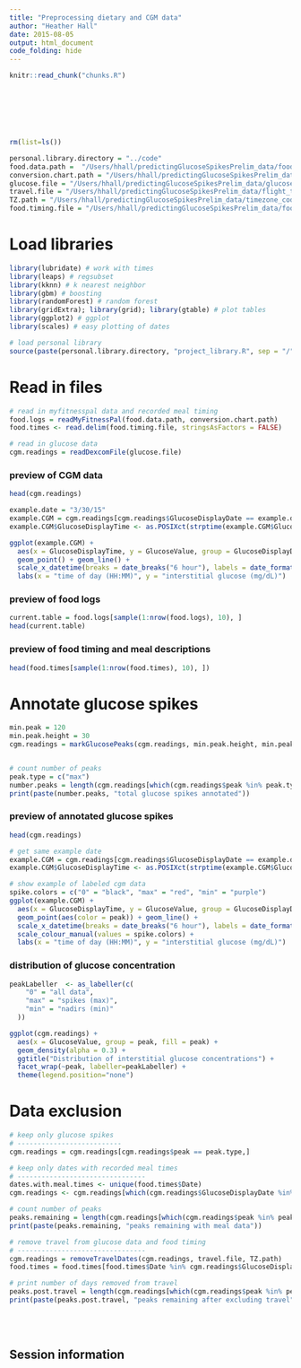 ```yaml
---
title: "Preprocessing dietary and CGM data"
author: "Heather Hall"
date: 2015-08-05
output: html_document
code_folding: hide
---
```


<!-- The file analysis/chunks.R contains chunks that define default settings
shared across the workflowr files. -->
```r
knitr::read_chunk("chunks.R")
```

<!-- Update knitr chunk options -->
```r
```

<!-- Insert the date the file was last updated -->
```r
```

<!-- Insert the code version (Git commit SHA1) if Git repository exists and R
 package git2r is installed -->
```r
```

<!-- Add your analysis here -->

</br></br>



```r

rm(list=ls())

personal.library.directory = "../code"
food.data.path =  "/Users/hhall/predictingGlucoseSpikesPrelim_data/foodLogs.csv"
conversion.chart.path = "/Users/hhall/predictingGlucoseSpikesPrelim_data/food_chart.txt"
glucose.file = "/Users/hhall/predictingGlucoseSpikesPrelim_data/glucose_data_R.txt"
travel.file = "/Users/hhall/predictingGlucoseSpikesPrelim_data/flight_times_July.txt"
TZ.path = "/Users/hhall/predictingGlucoseSpikesPrelim_data/timezone_codes.txt"
food.timing.file = "/Users/hhall/predictingGlucoseSpikesPrelim_data/food_timing.txt"

```

# Load libraries
<!-- load libraries -->
```r

library(lubridate) # work with times
library(leaps) # regsubset
library(kknn) # k nearest neighbor
library(gbm) # boosting
library(randomForest) # random forest
library(gridExtra); library(grid); library(gtable) # plot tables
library(ggplot2) # ggplot
library(scales) # easy plotting of dates

# load personal library
source(paste(personal.library.directory, "project_library.R", sep = "/"))

```

# Read in files
```r

# read in myfitnesspal data and recorded meal timing
food.logs = readMyFitnessPal(food.data.path, conversion.chart.path)
food.times <- read.delim(food.timing.file, stringsAsFactors = FALSE)

# read in glucose data
cgm.readings = readDexcomFile(glucose.file)

```


### preview of CGM data
```r
head(cgm.readings)

example.date = "3/30/15"
example.CGM = cgm.readings[cgm.readings$GlucoseDisplayDate == example.date, ]
example.CGM$GlucoseDisplayTime <- as.POSIXct(strptime(example.CGM$GlucoseDisplayTime, format="%H:%M"))

ggplot(example.CGM) + 
  aes(x = GlucoseDisplayTime, y = GlucoseValue, group = GlucoseDisplayDate) + 
  geom_point() + geom_line() + 
  scale_x_datetime(breaks = date_breaks("6 hour"), labels = date_format("%H:%M")) + 
  labs(x = "time of day (HH:MM)", y = "interstitial glucose (mg/dL)")

```


### preview of food logs
```r
current.table = food.logs[sample(1:nrow(food.logs), 10), ]
head(current.table)

```

### preview of food timing and meal descriptions
```r
head(food.times[sample(1:nrow(food.times), 10), ])

```

# Annotate glucose spikes
```r
min.peak = 120
min.peak.height = 30
cgm.readings = markGlucosePeaks(cgm.readings, min.peak.height, min.peak)


# count number of peaks
peak.type = c("max")
number.peaks = length(cgm.readings[which(cgm.readings$peak %in% peak.type),]$peak)
print(paste(number.peaks, "total glucose spikes annotated"))

```


### preview of annotated glucose spikes
```r
head(cgm.readings)

# get same example date
example.CGM = cgm.readings[cgm.readings$GlucoseDisplayDate == example.date, ]
example.CGM$GlucoseDisplayTime <- as.POSIXct(strptime(example.CGM$GlucoseDisplayTime, format="%H:%M"))

# show example of labeled cgm data
spike.colors = c("0" = "black", "max" = "red", "min" = "purple")
ggplot(example.CGM) + 
  aes(x = GlucoseDisplayTime, y = GlucoseValue, group = GlucoseDisplayDate) + 
  geom_point(aes(color = peak)) + geom_line() + 
  scale_x_datetime(breaks = date_breaks("6 hour"), labels = date_format("%H:%M")) + 
  scale_colour_manual(values = spike.colors) + 
  labs(x = "time of day (HH:MM)", y = "interstitial glucose (mg/dL)")
```

### distribution of glucose concentration
```r
peakLabeller  <- as_labeller(c(
    "0" = "all data",
    "max" = "spikes (max)",
    "min" = "nadirs (min)"
  ))

ggplot(cgm.readings) + 
  aes(x = GlucoseValue, group = peak, fill = peak) + 
  geom_density(alpha = 0.3) + 
  ggtitle("Distribution of interstitial glucose concentrations") + 
  facet_wrap(~peak, labeller=peakLabeller) + 
  theme(legend.position="none")


```



# Data exclusion
```r

# keep only glucose spikes
# --------------------------
cgm.readings = cgm.readings[cgm.readings$peak == peak.type,]

# keep only dates with recorded meal times
# --------------------------------
dates.with.meal.times <- unique(food.times$Date)
cgm.readings <- cgm.readings[which(cgm.readings$GlucoseDisplayDate %in% dates.with.meal.times),] 

# count number of peaks
peaks.remaining = length(cgm.readings[which(cgm.readings$peak %in% peak.type),]$peak)
print(paste(peaks.remaining, "peaks remaining with meal data"))

# remove travel from glucose data and food timing
# --------------------------------
cgm.readings = removeTravelDates(cgm.readings, travel.file, TZ.path)
food.times = food.times[food.times$Date %in% cgm.readings$GlucoseDisplayDate, ] 

# print number of days removed from travel
peaks.post.travel = length(cgm.readings[which(cgm.readings$peak %in% peak.type),]$peak)
print(paste(peaks.post.travel, "peaks remaining after excluding travel"))


```


</br></br> 

## Session information

<!-- Insert the session information into the document -->
```r
```
